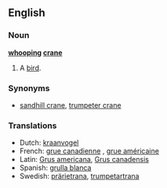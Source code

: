 ==English==

===Noun===
'''[[whoop]]ing [[crane]]'''

# A [[bird]].

===Synonyms===
* [[sandhill crane]], [[trumpeter crane]]

===Translations===
{{rfc-level|Translations at L3+ (AutoFormat would have corrected level of Synonyms)}}
*Dutch: [[kraanvogel]] {{m}}
*French: [[grue canadienne]] {{f}}, [[grue américaine]] {{f}}
*Latin: [[Grus americana]], [[Grus canadensis]]
*Spanish: [[grulla blanca]] {{f}}
*Swedish: [[prärietrana]], [[trumpetartrana]]